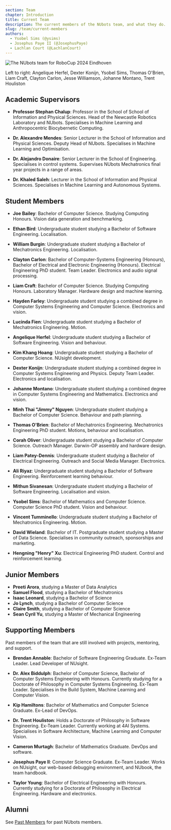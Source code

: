 ```yaml
---
section: Team
chapter: Introduction
title: Current Team
description: The current members of the NUbots team, and what they do.
slug: /team/current-members
authors:
  - Ysobel Sims (@ysims)
  - Josephus Paye II (@JosephusPaye)
  - Lachlan Court (@LachlanCourt)
---
```


![The NUbots team for RoboCup 2024 Eindhoven](./images/robocup-team-2024.jpg 'The NUbots team for RoboCup 2024')

Left to right: Angelique Herfel, Dexter Konijn, Ysobel Sims, Thomas O'Brien, Liam Craft, Clayton Carlon, Jesse Williamson, Johanne Montano, Trent Houliston

## Academic Supervisors

- **Professor Stephan Chalup**: Professor in the School of School of Information and Physical Sciences. Head of the Newcastle Robotics Laboratory and NUbots. Specialises in Machine Learning and Anthropocentric Biocybernetic Computing.

- **Dr. Alexandre Mendes**: Senior Lecturer in the School of Information and Physical Sciences. Deputy Head of NUbots. Specialises in Machine Learning and Optimisation.

- **Dr. Alejandro Donaire**: Senior Lecturer in the School of Engineering. Specialises in control systems. Supervises NUbots Mechatronics final year projects in a range of areas.

- **Dr. Khaled Saleh**: Lecturer in the School of Information and Physical Sciences. Specialises in Machine Learning and Autonomous Systems.

## Student Members

- **Joe Bailey**: Bachelor of Computer Science. Studying Computing Honours. Vision data generation and benchmarking.

- **Ethan Bird**: Undergraduate student studying a Bachelor of Software Engineering. Localisation.

- **William Burgin**: Undergraduate student studying a Bachelor of Mechatronics Engineering. Localisation.

- **Clayton Carlon**: Bachelor of Computer-Systems Engineering (Honours), Bachelor of Electrical and Electronic Engineering (Honours). Electrical Engineering PhD student. Team Leader. Electronics and audio signal processing.

- **Liam Craft**: Bachelor of Computer Science. Studying Computing Honours. Laboratory Manager. Hardware design and machine learning.

- **Hayden Farley**: Undergraduate student studying a combined degree in Computer Systems Engineering and Computer Science. Electronics and vision.

- **Lucinda Fien**: Undergraduate student studying a Bachelor of Mechatronics Engineering. Motion.

- **Angelique Herfel**: Undergraduate student studying a Bachelor of Software Engineering. Vision and behaviour.

- **Kim Khang Hoang**: Undergraduate student studying a Bachelor of Computer Science. NUsight development.

- **Dexter Konijn**: Undergraduate student studying a combined degree in Computer Systems Engineering and Physics. Deputy Team Leader. Electronics and localisation.

- **Johanne Montano**: Undergraduate student studying a combined degree in Computer Systems Engineering and Mathematics. Electronics and vision.

- **Minh Thai "Jimmy" Nguyen**: Undergraduate student studying a Bachelor of Computer Science. Behaviour and path planning.

- **Thomas O'Brien**: Bachelor of Mechatronics Engineering. Mechatronics Engineering PhD student. Motions, behaviour and localisation.

- **Corah Oliver**: Undergraduate student studying a Bachelor of Computer Science. Outreach Manager. Darwin-OP assembly and hardware design.

- **Liam Patey-Dennis**: Undergraduate student studying a Bachelor of Electrical Engineering. Outreach and Social Media Manager. Electronics.

- **Ali Riyaz**: Undergraduate student studying a Bachelor of Software Engineering. Reinforcement learning behaviour.

- **Mithun Sivanesan**: Undergraduate student studying a Bachelor of Software Engineering. Localisation and vision.

- **Ysobel Sims**: Bachelor of Mathematics and Computer Science. Computer Science PhD student. Vision and behaviour.

- **Vincent Tumminello**: Undergraduate student studying a Bachelor of Mechatronics Engineering. Motion.

- **David Wieland**: Bachelor of IT. Postgraduate student studying a Master of Data Science. Specialises in community outreach, sponsorships and marketing.

- **Hengning "Henry" Xu**: Electrical Engineering PhD student. Control and reinforcement learning.

## Junior Members

- **Preeti Arora**, studying a Master of Data Analytics
- **Samuel Flood**, studying a Bachelor of Mechatronics
- **Isaac Leonard**, studying a Bachelor of Science
- **Jo Lynch**, studying a Bachelor of Computer Science
- **Claire Smith**, studying a Bachelor of Computer Science
- **Sean Cyril Yu**, studying a Master of Mechanical Engineering

## Supporting Members

Past members of the team that are still involved with projects, mentoring, and support.

- **Brendan Annable**: Bachelor of Software Engineering Graduate. Ex-Team Leader. Lead Developer of NUsight.

- **Dr. Alex Biddulph**: Bachelor of Computer Science, Bachelor of Computer Systems Engineering with Honours. Currently studying for a Doctorate of Philosophy in Computer Systems Engineering. Ex-Team Leader. Specialises in the Build System, Machine Learning and Computer Vision.

- **Kip Hamiltons**: Bachelor of Mathematics and Computer Science Graduate. Ex-Lead of DevOps.

- **Dr. Trent Houliston**: Holds a Doctorate of Philosophy in Software Engineering. Ex-Team Leader. Currently working at 4AI Systems. Specialises in Software Architecture, Machine Learning and Computer Vision.

- **Cameron Murtagh**: Bachelor of Mathematics Graduate. DevOps and software.

- **Josephus Paye II**: Computer Science Graduate. Ex-Team Leader. Works on NUsight, our web-based debugging environment, and NUbook, the team handbook.

- **Taylor Young**: Bachelor of Electrical Engineering with Honours. Currently studying for a Doctorate of Philosophy in Electrical Engineering. Hardware and electronics.

## Alumni

See [Past Members](/team/past-members) for past NUbots members.
